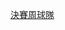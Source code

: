 {{Navbox
|name = 2002年國際足協世界盃決賽周球隊
|title = [[2002年國際足協世界盃]]決賽周球隊
|bodyclass = hlist
|tracking = <includeonly>no</includeonly>
|group1 = 冠軍
|list1 =
* '''[[巴西國家足球隊|巴西]]'''
|group2 = 亞軍
|list2 =
* [[德國國家足球隊|德國]]
|group3 = 季軍
|list3 =
* [[土耳其國家足球隊|土耳其]]
|group4 = 殿軍
|list4 =
* [[韓國國家足球隊|南韓]]
|group5 = 半準決賽出局
|list5 =
* [[英格蘭足球代表隊|英格蘭]]
* [[塞內加爾國家足球隊|塞內加爾]]
* [[西班牙國家足球隊|西班牙]]
* [[美國國家足球隊|美國]]
|group6 = 十六強出局
|list6 =
* [[比利時國家足球隊|比利時]]
* [[丹麥國家足球隊|丹麥]]
* [[意大利國家足球隊|意大利]]
* [[日本國家足球隊|日本]]
* [[墨西哥國家足球隊|墨西哥]]
* [[巴拉圭國家足球隊|巴拉圭]]
* [[愛爾蘭國家足球隊|愛爾蘭]]
* [[瑞典國家足球隊|瑞典]]
|group7 = 分組賽出局
|list7 =
{{Navbox|subgroup
  | group1 = A組
  | list1 =
* [[法國國家足球隊|法國]]
* [[烏拉圭國家足球隊|烏拉圭]]

  | group2 = B組
  | list2  =
* [[斯洛文尼亞國家足球隊|斯洛文尼亞]]
* [[南非國家足球隊|南非]]

  | group3 = C組
  | list3  =
* [[中國國家足球隊|中國]]
* [[哥斯達黎加國家足球隊|哥斯達黎加]]

  | group4 = D組
  | list4  =
* [[波蘭國家足球隊|波蘭]]
* [[葡萄牙國家足球隊|葡萄牙]]

  | group5 = E組
  | list5  =
* [[喀麥隆國家足球隊|喀麥隆]]
* [[沙特阿拉伯國家足球隊|沙特阿拉伯]]

  | group6 = F組
  | list6  =
* [[阿根廷國家足球隊|阿根廷]]
* [[尼日利亞國家足球隊|尼日利亞]]

  | group7 = G組
  | list7  =
* [[克羅地亞國家足球隊|克羅地亞]]
* [[厄瓜多爾國家足球隊|厄瓜多爾]]

  | group8 = H組
  | list8  =
* [[俄羅斯國家足球隊|俄羅斯]]
* [[突尼西亞國家足球隊|突尼西亞]]
}}
|below =
* [[Template:1930年國際足協世界盃決賽周球隊|1930]]
* [[Template:1934年國際足協世界盃決賽周球隊|1934]]
* [[Template:1938年國際足協世界盃決賽周球隊|1938]]
* [[Template:1950年國際足協世界盃決賽周球隊|1950]]
* [[Template:1954年國際足協世界盃決賽周球隊|1954]]
* [[Template:1958年國際足協世界盃決賽周球隊|1958]]
* [[Template:1962年國際足協世界盃決賽周球隊|1962]]
* [[Template:1966年國際足協世界盃決賽周球隊|1966]]
* [[Template:1970年國際足協世界盃決賽周球隊|1970]]
* [[Template:1974年國際足協世界盃決賽周球隊|1974]]
* [[Template:1978年國際足協世界盃決賽周球隊|1978]]
* [[Template:1982年國際足協世界盃決賽周球隊|1982]]
* [[Template:1986年國際足協世界盃決賽周球隊|1986]]
* [[Template:1990年國際足協世界盃決賽周球隊|1990]]
* [[Template:1994年國際足協世界盃決賽周球隊|1994]]
* [[Template:1998年國際足協世界盃決賽周球隊|1998]]
* [[Template:2002年國際足協世界盃決賽周球隊|2002]]
* [[Template:2006年國際足協世界盃決賽周球隊|2006]]
* [[Template:2010年國際足協世界盃決賽周球隊|2010]]
* [[Template:2014年國際足協世界盃決賽周球隊|2014]]
* [[Template:2018年國際足協世界盃決賽周球隊|2018]]
}}<noinclude>
[[Category:2002年國際足協世界盃模板|決賽周球隊]]
</noinclude>